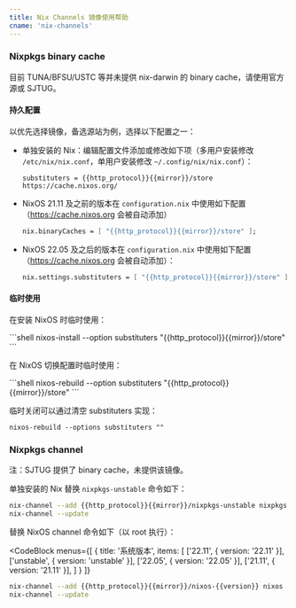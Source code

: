 ```yaml
---
title: Nix Channels 镜像使用帮助
cname: 'nix-channels'
---
```


### Nixpkgs binary cache

目前 TUNA/BFSU/USTC 等并未提供 nix-darwin 的 binary cache，请使用官方源或 SJTUG。

#### 持久配置

以优先选择镜像，备选源站为例，选择以下配置之一：

- 单独安装的 Nix：编辑配置文件添加或修改如下项（多用户安装修改 `/etc/nix/nix.conf`，单用户安装修改 `~/.config/nix/nix.conf`）：

    <CodeBlock>

    ```
    substituters = {{http_protocol}}{{mirror}}/store https://cache.nixos.org/
    ```

    </CodeBlock>

- NixOS 21.11 及之前的版本在 `configuration.nix` 中使用如下配置（https://cache.nixos.org 会被自动添加）

    <CodeBlock>

    ```nix
    nix.binaryCaches = [ "{{http_protocol}}{{mirror}}/store" ];
    ```

    </CodeBlock>

- NixOS 22.05 及之后的版本在 `configuration.nix` 中使用如下配置（https://cache.nixos.org 会被自动添加）：

    <CodeBlock>

    ```nix
    nix.settings.substituters = [ "{{http_protocol}}{{mirror}}/store" ];
    ```

    </CodeBlock>

#### 临时使用

在安装 NixOS 时临时使用：

<CodeBlock>
```shell
nixos-install --option substituters "{{http_protocol}}{{mirror}}/store"
```
</CodeBlock>

在 NixOS 切换配置时临时使用：

<CodeBlock>
```shell
nixos-rebuild --option substituters "{{http_protocol}}{{mirror}}/store"
```
</CodeBlock>

临时关闭可以通过清空 substituters 实现：

```shell
nixos-rebuild --options substituters ""
```

### Nixpkgs channel

注：SJTUG 提供了 binary cache，未提供该镜像。

单独安装的 Nix 替换 `nixpkgs-unstable` 命令如下：

<CodeBlock>

```bash
nix-channel --add {{http_protocol}}{{mirror}}/nixpkgs-unstable nixpkgs
nix-channel --update
```

</CodeBlock>

替换 NixOS channel 命令如下（以 root 执行）：

<CodeBlock
  menus={[
    {
      title: '系统版本',
      items: [
        ['22.11', { version: '22.11' }],
        ['unstable', { version: 'unstable' }],
        ['22.05', { version: '22.05' }],
        ['21.11', { version: '21.11' }],
      ]
    }
  ]}
>

```bash
nix-channel --add {{http_protocol}}{{mirror}}/nixos-{{version}} nixos
nix-channel --update
```

</CodeBlock>
